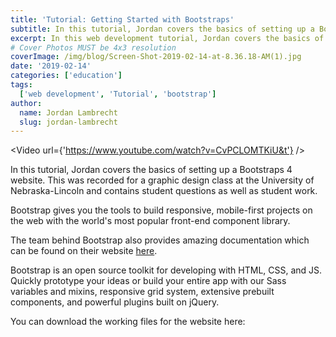 ```yaml
---
title: 'Tutorial: Getting Started with Bootstraps'
subtitle: In this tutorial, Jordan covers the basics of setting up a Bootstraps 4 website.
excerpt: In this web development tutorial, Jordan covers the basics of setting up a Bootstraps 4 website.
# Cover Photos MUST be 4x3 resolution
coverImage: /img/blog/Screen-Shot-2019-02-14-at-8.36.18-AM(1).jpg
date: '2019-02-14'
categories: ['education']
tags:
  ['web development', 'Tutorial', 'bootstrap']
author:
  name: Jordan Lambrecht
  slug: jordan-lambrecht
---
```

<Video url={'https://www.youtube.com/watch?v=CvPCLOMTKiU&t'} />

In this tutorial, Jordan covers the basics of setting up a Bootstraps 4 website. This was recorded for a graphic design class at the University of Nebraska-Lincoln and contains student questions as well as student work.

Bootstrap gives you the tools to build responsive, mobile-first projects on the web with the world's most popular front-end component library.

The team behind Bootstrap also provides amazing documentation which can be found on their website [here](https://getbootstrap.com/docs/4.3/getting-started/introduction/).

Bootstrap is an open source toolkit for developing with HTML, CSS, and JS. Quickly prototype your ideas or build your entire app with our Sass variables and mixins, responsive grid system, extensive prebuilt components, and powerful plugins built on jQuery.

You can download the working files for the website here:
